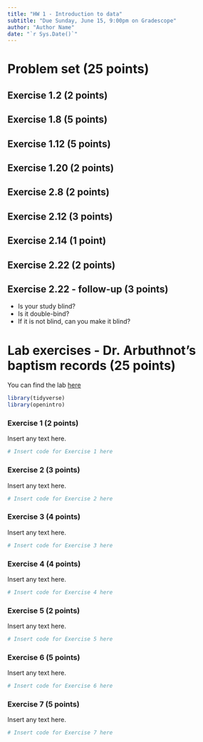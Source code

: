 ```yaml
---
title: "HW 1 - Introduction to data"
subtitle: "Due Sunday, June 15, 9:00pm on Gradescope"
author: "Author Name"
date: "`r Sys.Date()`"
---
```


# Problem set (25 points)

## Exercise 1.2 (2 points)

## Exercise 1.8 (5 points)

## Exercise 1.12 (5 points)

## Exercise 1.20 (2 points)

## Exercise 2.8 (2 points)

## Exercise 2.12 (3 points)

## Exercise 2.14 (1 point)

## Exercise 2.22 (2 points)

## Exercise 2.22 - follow-up (3 points)

-   Is your study blind?
-   Is it double-bind?
-   If it is not blind, can you make it blind?

\newpage

# Lab exercises - Dr. Arbuthnot’s baptism records (25 points)

You can find the lab [here](http://openintrostat.github.io/oilabs-tidy/01_intro_to_r/intro_to_r.html)

```r
library(tidyverse)
library(openintro)
```

### Exercise 1 (2 points)

Insert any text here.

```r
# Insert code for Exercise 1 here
```

### Exercise 2 (3 points)

Insert any text here.

```r
# Insert code for Exercise 2 here
```

### Exercise 3 (4 points)

Insert any text here.

```r
# Insert code for Exercise 3 here
```

### Exercise 4 (4 points)

Insert any text here.

```r
# Insert code for Exercise 4 here
```

### Exercise 5 (2 points)

Insert any text here.

```r
# Insert code for Exercise 5 here
```

### Exercise 6 (5 points)

Insert any text here.

```r
# Insert code for Exercise 6 here
```

### Exercise 7 (5 points)

Insert any text here.

```r
# Insert code for Exercise 7 here
```
